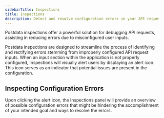 ```yaml
---
sidebarTitle: Inspections
title: Inspections
description: Detect and resolve configuration errors in your API requests.
---
```


Postdata inspections offer a powerful solution for debugging API requests, assisting in reducing errors due to misconfigured user inputs. 

Postdata inspections are designed to streamline the process of identifying and rectifying errors stemming from improperly configured API request inputs. When an input section within the application is not properly configured, Inspections will visually alert users by displaying an alert icon. This icon serves as an indicator that potential issues are present in the configuration.

## Inspecting Configuration Errors

Upon clicking the alert icon, the Inspections panel will provide an overview of possible configuration errors that might be hindering the accomplishment of your intended goal and ways to resolve the errors.
